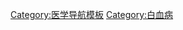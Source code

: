 {{NavboxV2
| name  = 恶性髓系肿瘤
| title = [[髓細胞]]{{Le|恶性血液肿瘤|Tumors of the hematopoietic and lymphoid tissues}}／[[白血病]]组织学（[[ICD-10 第二章：肿瘤|ICD-10 C81-C96]]）
| titlestyle = background:Silver
| groupstyle = background-color: MistyRose
| bodyclass = hlist

|group1  = {{Le|CFU-GM|CFU-GM}}及其他[[粒细胞]]
|list1-border = child
|list1-type = vertical
|list1-groupstyle = background-color: MistyRose
|list1-group1 = {{Le|CFU-GM|CFU-GM}}
|list1-list1-border = child
|list1-list1-type = vertical
|list1-list1-groupstyle = background-color: MistyRose
|list1-list1-group1 = [[粒细胞]]
|list1-list1-list1  = * [[急性骨髓性白血病]]
** [[急性粒细胞性白血病]]
** [[急性早幼粒细胞白血病]]
** [[骨髓增殖性疾病]]
*** {{Le|慢性中性粒细胞白血病|Chronic neutrophilic leukemia}}
|list1-list1-group2 = [[单核细胞]]
|list1-list1-list2  = *[[急性骨髓性白血病]]
** {{Le|急性单核细胞白血病|Acute monocytic leukemia}}
** {{Le|急性髓源型树突状细胞白血病|Myeloid dendritic cell leukemia}}
* [[慢性粒细胞性白血病]]
** [[费城染色体]]
** [[加速期慢性粒细胞性白血病]]
|list1-list1-group3  = {{Le|粒单核细胞|Myelomonocyte}}
|list1-list1-list3   = * [[急性骨髓性白血病]]
** {{Le|急性粒单核细胞白血病|Acute myelomonocytic leukemia}}
* {{Le|骨质异常或骨髓增殖性疾病|Myelodysplastic–myeloproliferative diseases}}
** {{Le|幼年型粒单核细胞白血病|Juvenile myelomonocytic leukemia}}
** {{Le|慢性粒单核细胞白血病|Chronic myelomonocytic leukemia}}
|list1-list1-group4  = 其他
|list1-list1-list4   = [[组织细胞增生症]]

|list1-group3 = {{Le|CFU-Baso|CFU-Baso}}
|list1-list3  = * [[急性骨髓性白血病]]
** {{Le|急性嗜碱性粒细胞白血病|Acute basophilic leukemia}}
|list1-group4  = {{Le|CFU-Eos|CFU-Eos}}
|list1-list4  = * [[急性骨髓性白血病]]
** {{Le|急性嗜酸性粒细胞白血病|Acute eosinophilic leukemia}}）
* [[骨髓增殖性疾病]]
** {{Le|慢性嗜酸性粒细胞白血病|Chronic eosinophilic leukemia}}
** [[嗜酸性粒细胞增多症]]

|group2  = [[巨核細胞–紅細胞祖細胞]]<br />（MEP）
|list2-border = child
|list2-type = vertical
|list2-groupstyle = background: MistyRose
|list2-group1  = {{Le|CFU-Meg}}
|list2-list1   = * [[急性骨髓性白血病]]
** {{Le|急性巨核细胞白血病|Acute megakaryoblastic leukemia}}
* [[骨髓增殖性疾病]]
** {{Le|原发性血小板增多症|Essential thrombocytosis}}）
|list2-group2 = {{Le|CFU-E}}
|list2-list2  = * [[急性骨髓性白血病]]
** {{Le|急性红白血病|Acute erythroid leukemia}}
* [[骨髓增殖性疾病]]
** [[真性红细胞增多症]]
* [[骨髓增生异常综合征|骨髓异常性疾病]]
** [[顽固性贫血]]
** {{Le|顽固性贫血伴过多胚细胞|Refractory anemia with excess of blasts}}
** [[5號染色體長臂缺失症候群|5q综合征]]
** {{Le|铁粒幼红细胞性贫血|Sideroblastic anemia}}
** [[陣發性夜間血紅素尿症]]
** {{Le|顽固性血细胞减少伴多系增生异常|Refractory cytopenia with multilineage dysplasia}}

|group3  = {{Le|CFU-Mast|CFU-Mast}}
|list3   = * [[肥大细胞瘤]]
** {{Le|肥大细胞性白血病|Mast cell leukemia}}
** {{Le|恶性肥大细胞肿瘤|Mast cell sarcoma}}
** {{Le|肥大细胞增生症|Mastocytosis|系统性肥大细胞增生症}}
* {{Le|肥大细胞增生症|Mastocytosis}}
** {{Le|弥漫性肥大细胞增生病|Diffuse cutaneous mastocytosis}}
** {{Le|红皮病性肥大细胞增多症|Erythrodermic mastocytosis}}
** {{Le|泛发性肥大细胞增生病|Adult type of generalized eruption of cutaneous mastocytosis}}
** {{Le|色素性荨麻疹|Urticaria pigmentosa}}
** [[肥大细胞瘤]]
** {{Le|孤立性肥大细胞增生症|Solitary mastocytoma}}
* 系统性肥大细胞增生症
** {{Le|类黄瘤肥大细胞增生症|Xanthelasmoidal mastocytosis}}

|group4  = 复合／未知
|list4   = 
* [[急性骨髓性白血病]]
** {{Le|急性全骨髓增生伴骨髓纤维化|Acute panmyelosis with myelofibrosis}}
** {{Le|细胞肉瘤|Myeloid sarcoma}}
* [[骨髓增殖性疾病]]
** {{Le|骨髓纤维化|Myelofibrosis}}）
* [[急性双表型白血病]]

|belowstyle = background: transparent; padding: 0px;
|below = {{Myeloid navs}}

}}<noinclude>
[[Category:医学导航模板]]
[[Category:白血病]]
</noinclude>
